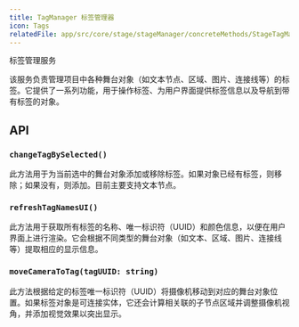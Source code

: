 ```yaml
---
title: TagManager 标签管理器
icon: Tags
relatedFile: app/src/core/stage/stageManager/concreteMethods/StageTagManager.tsx
---
```


标签管理服务

该服务负责管理项目中各种舞台对象（如文本节点、区域、图片、连接线等）的标签。它提供了一系列功能，用于操作标签、为用户界面提供标签信息以及导航到带有标签的对象。

## API

### `changeTagBySelected()`

此方法用于为当前选中的舞台对象添加或移除标签。如果对象已经有标签，则移除；如果没有，则添加。目前主要支持文本节点。

### `refreshTagNamesUI()`

此方法用于获取所有标签的名称、唯一标识符（UUID）和颜色信息，以便在用户界面上进行渲染。它会根据不同类型的舞台对象（如文本、区域、图片、连接线等）提取相应的显示信息。

### `moveCameraToTag(tagUUID: string)`

此方法根据给定的标签唯一标识符（UUID）将摄像机移动到对应的舞台对象位置。如果标签对象是可连接实体，它还会计算相关联的子节点区域并调整摄像机视角，并添加视觉效果以突出显示。
